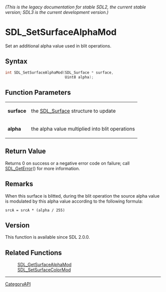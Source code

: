 ====== (This is the legacy documentation for stable SDL2, the current stable version; SDL3 is the current development version.) ======
= SDL_SetSurfaceAlphaMod =

Set an additional alpha value used in blit operations.

== Syntax ==

<syntaxhighlight lang='c'>
int SDL_SetSurfaceAlphaMod(SDL_Surface * surface,
                           Uint8 alpha);
</syntaxhighlight>

== Function Parameters ==

{|
|'''surface'''
|the [[SDL_Surface]] structure to update
|-
|'''alpha'''
|the alpha value multiplied into blit operations
|}

== Return Value ==

Returns 0 on success or a negative error code on failure; call
[[SDL_GetError]]() for more information.

== Remarks ==

When this surface is blitted, during the blit operation the source alpha
value is modulated by this alpha value according to the following formula:

<code>srcA = srcA * (alpha / 255)</code>

== Version ==

This function is available since SDL 2.0.0.

== Related Functions ==

:[[SDL_GetSurfaceAlphaMod]]
:[[SDL_SetSurfaceColorMod]]

----
[[CategoryAPI]]


